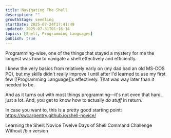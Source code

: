 ```yaml
---
title: Navigating The Shell
description: ""
growthStage: seedling
startDate: 2025-07-24T17:41:49
updated: 2025-07-31T01:16:14
topics: [Shell, Programming Languages]
publish: true
---
```


Programming-wise, one of the things that stayed a mystery for me the longest was how to navigate a shell effectively and efficiently.

I knew the very basics from relatively early on (my dad had an old MS-DOS PC), but my skills didn't really improve I until after I'd learned to use my first few [[Programming Language]]s effectively. That was way later than it needed to be.

And as it turns out with most things programming—it's not even that hard, just a lot. And, you get to know how to actually _do stuff_ in return.

In case you want to, this is a pretty good starting point:  
https://swcarpentry.github.io/shell-novice/

<Draft>
</Draft>

<References>

<ReferenceLink href="https://swcarpentry.github.io/shell-novice/">Learning the Shell: Novice</ReferenceLink>
<ReferenceLink href="https://12days.cmdchallenge.com/">Twelve Days of Shell</ReferenceLink>
<ReferenceLink href="https://cmdchallenge.com/">Command Challenge</ReferenceLink>
<ReferenceLink href="https://oops.cmdchallenge.com">Without /bin version</ReferenceLink>

</References>
